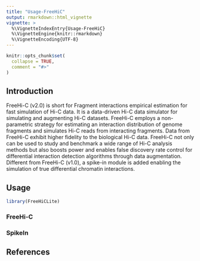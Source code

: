 ```yaml
---
title: "Usage-FreeHiC"
output: rmarkdown::html_vignette
vignette: >
  %\VignetteIndexEntry{Usage-FreeHiC}
  %\VignetteEngine{knitr::rmarkdown}
  %\VignetteEncoding{UTF-8}
---
```


```r
knitr::opts_chunk$set(
  collapse = TRUE,
  comment = "#>"
)
```

## Introduction

FreeHi-C (v2.0) is short for Fragment interactions empirical estimation for fast simulation of Hi-C data. It is a data-driven Hi-C data simulator for simulating and augmenting Hi-C datasets. FreeHi-C employs a non-parametric strategy for estimating an interaction distribution of genome fragments and simulates Hi-C reads from interacting fragments. Data from FreeHi-C exhibit higher fidelity to the biological Hi-C data. FreeHi-C not only can be used to study and benchmark a wide range of Hi-C analysis methods but also boosts power and enables false discovery rate control for differential interaction detection algorithms through data augmentation. Different from FreeHi-C (v1.0), a spike-in module is added enabling the simulation of true differential chromatin interactions.

## Usage

```r
library(FreeHiCLite)
```

### FreeHi-C

### SpikeIn

## References

